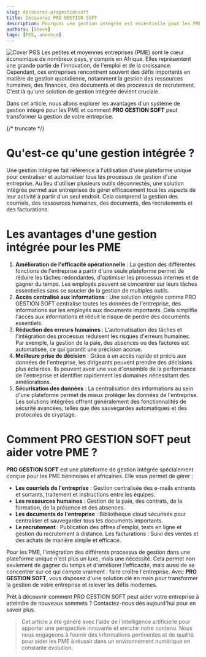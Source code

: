 ```yaml
---
slug: découvrez-progestionsoft
title: Découvrez PRO GESTION SOFT
description: Pourquoi une gestion intégrée est essentielle pour les PME ; découvrez PRO GESTION SOFT
authors: [Steve]
tags: [PGS, annonce]
---
```


![Cover PGS](./img/Cfg-Share.png)
Les petites et moyennes entreprises (PME) sont le cœur économique de nombreux pays, y compris en Afrique. Elles représentent une grande partie de l'innovation, de l'emploi et de la croissance. Cependant, ces entreprises rencontrent souvent des défis importants en matière de gestion quotidienne, notamment la gestion des ressources humaines, des finances, des documents et des processus de recrutement. C'est là qu'une solution de gestion intégrée devient cruciale.

Dans cet article, nous allons explorer les avantages d'un système de gestion intégré pour les PME et comment **PRO GESTION SOFT** peut transformer la gestion de votre entreprise.

{/* truncate */}

# Qu'est-ce qu'une gestion intégrée ?
Une gestion intégrée fait référence à l'utilisation d'une plateforme unique pour centraliser et automatiser tous les processus de gestion d'une entreprise. Au lieu d'utiliser plusieurs outils déconnectés, une solution intégrée permet aux entreprises de gérer efficacement tous les aspects de leur activité à partir d'un seul endroit. Cela comprend la gestion des courriels, des ressources humaines, des documents, des recrutements et des facturations.

# Les avantages d'une gestion intégrée pour les PME
1. **Amélioration de l'efficacité opérationnelle** : La gestion des différentes fonctions de l'entreprise à partir d'une seule plateforme permet de réduire les tâches redondantes, d'optimiser les processus internes et de gagner du temps. Les employés peuvent se concentrer sur leurs tâches essentielles sans se soucier de la gestion de multiples outils.
2. **Accès centralisé aux informations** : Une solution intégrée comme PRO GESTION SOFT centralise toutes les données de l'entreprise, des informations sur les employés aux documents importants. Cela simplifie l'accès aux informations et réduit le risque de perdre des documents essentiels.
3. **Réduction des erreurs humaines** : L'automatisation des tâches et l'intégration des processus réduisent les risques d'erreurs humaines. Par exemple, la gestion de la paie, des absences ou des factures est automatisée, ce qui garantit une précision accrue.
4. **Meilleure prise de décision** : Grâce à un accès rapide et précis aux données de l'entreprise, les dirigeants peuvent prendre des décisions plus éclairées. Ils peuvent avoir une vue d'ensemble de la performance de l'entreprise et identifier rapidement les domaines nécessitant des améliorations.
5. **Sécurisation des données** : La centralisation des informations au sein d'une plateforme permet de mieux protéger les données de l'entreprise. Les solutions intégrées offrent généralement des fonctionnalités de sécurité avancées, telles que des sauvegardes automatiques et des protocoles de cryptage.


# Comment PRO GESTION SOFT peut aider votre PME ?
**PRO GESTION SOFT** est une plateforme de gestion intégrée spécialement conçue pour les PME béninoises et africaines. Elle vous permet de gérer :

- **Les courriels de l'entreprise** : Gestion centralisée des e-mails entrants et sortants, traitement et instructions entre les équipes.
- **Les ressources humaines** : Gestion de la paie, des contrats, de la formation, de la présence et des absences.
- **Les documents de l'entreprise** : Bibliothèque cloud sécurisée pour centraliser et sauvegarder tous les documents importants.
- **Le recrutement** : Publication des offres d'emploi, tests en ligne et gestion du recrutement à distance.
Les facturations : Suivi des ventes et des achats de manière simple et efficace.


Pour les PME, l'intégration des différents processus de gestion dans une plateforme unique n'est plus un luxe, mais une nécessité. Cela permet non seulement de gagner du temps et d'améliorer l'efficacité, mais aussi de se concentrer sur ce qui compte vraiment : faire croître l'entreprise. Avec **PRO GESTION SOFT**, vous disposez d'une solution clé en main pour transformer la gestion de votre entreprise et relever les défis modernes.

Prêt à découvrir comment PRO GESTION SOFT peut aider votre entreprise à atteindre de nouveaux sommets ? Contactez-nous dès aujourd'hui pour en savoir plus.


> Cet article a été généré avec l'aide de l'intelligence artificielle pour apporter une perspective innovante et enrichir notre contenu. Nous nous engageons à fournir des informations pertinentes et de qualité pour aider les PME à réussir dans un environnement numérique en constante évolution.

